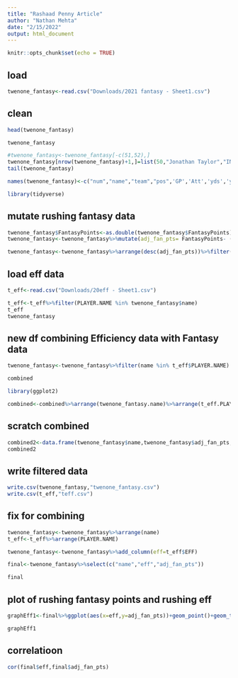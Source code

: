 ```yaml
---
title: "Rashaad Penny Article"
author: "Nathan Mehta"
date: "2/15/2022"
output: html_document
---
```


```r
knitr::opts_chunk$set(echo = TRUE)
```

## load
```r
twenone_fantasy<-read.csv("Downloads/2021 fantasy - Sheet1.csv")
```

## clean
```r
head(twenone_fantasy)
```
```r
twenone_fantasy
```

```r
#twenone_fantasy<-twenone_fantasy[-c(51,52),]
twenone_fantasy[nrow(twenone_fantasy)+1,]=list(50,"Jonathan Taylor","IND","RB",17,332,1811,5.5,18,51,40,360,2,4,2.1,19.6,333.1)
tail(twenone_fantasy)
```
```r
names(twenone_fantasy)<-c("num","name","team","pos",'GP','Att','yds','ypc','td','tgts','rec','recyds','rectd','fum','lst','Fpts/G','FantasyPoints')
```

```r
library(tidyverse)
```
## mutate rushing fantasy data
```r
twenone_fantasy$FantasyPoints<-as.double(twenone_fantasy$FantasyPoints)
twenone_fantasy<-twenone_fantasy%>%mutate(adj_fan_pts= FantasyPoints- ((recyds /10) + (rectd * 6)))
```

```r
twenone_fantasy<-twenone_fantasy%>%arrange(desc(adj_fan_pts))%>%filter(Att>192)
```

## load eff data
```r
t_eff<-read.csv("Downloads/20eff - Sheet1.csv")

t_eff<-t_eff%>%filter(PLAYER.NAME %in% twenone_fantasy$name)
t_eff
twenone_fantasy
```
## new df combining Efficiency data with Fantasy data
```r
twenone_fantasy<-twenone_fantasy%>%filter(name %in% t_eff$PLAYER.NAME)

```
```r
combined
```

```r
library(ggplot2)
```

```r
combined<-combined%>%arrange(twenone_fantasy.name)%>%arrange(t_eff.PLAYER.NAME)
```

## scratch combined
```r
combined2<-data.frame(twenone_fantasy$name,twenone_fantasy$adj_fan_pts,t_eff$EFF)
combined2
```
## write filtered data
```r
write.csv(twenone_fantasy,"twenone_fantasy.csv")
write.csv(t_eff,"teff.csv")
```
## fix for combining

```r
twenone_fantasy<-twenone_fantasy%>%arrange(name)
t_eff<-t_eff%>%arrange(PLAYER.NAME)
```

```r
twenone_fantasy<-twenone_fantasy%>%add_column(eff=t_eff$EFF)
```

```r
final<-twenone_fantasy%>%select(c("name","eff","adj_fan_pts"))
```


```r
final
```
## plot of rushing fantasy points and rushing eff
```r
graphEff1<-final%>%ggplot(aes(x=eff,y=adj_fan_pts))+geom_point()+geom_text(size=3,aes(label=name), nudge_y = 7) + xlab("Rushing Efficiency") +ylab("Rushing Fantasy Points") +xlim(2.8,4)+geom_vline(xintercept = 2.87) + geom_text(aes(x=2.87, label="\nRashaad Penny Eff.", y=250), colour="blue", angle=90, size = 3)
```

```r
graphEff1
```
## correlatioon
```r
cor(final$eff,final$adj_fan_pts)
```

